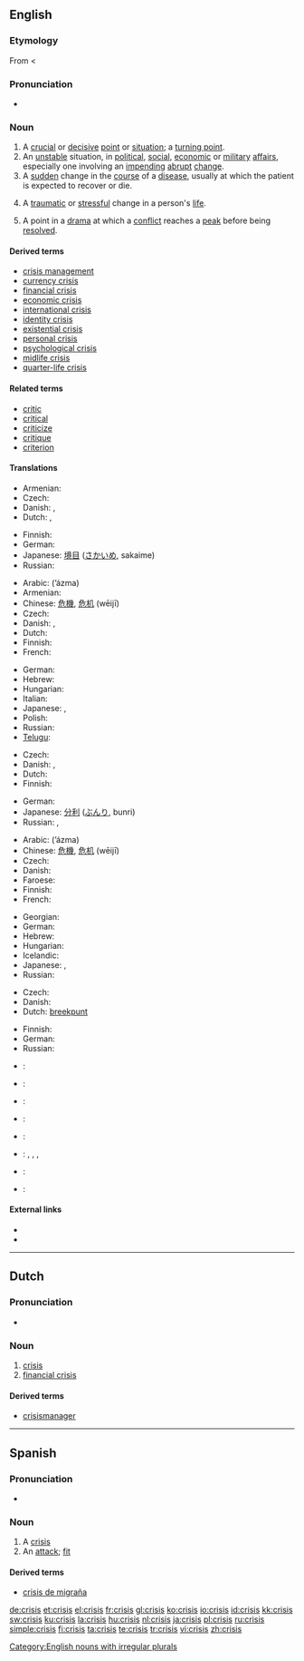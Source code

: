 {{wikipedia|dab=Crisis (disambiguation)|mul=Crisis}}
==English==

===Etymology===
From {{etyl|grc|en}} {{term|κρίσις|sc=polytonic|tr=krisis||a separating, power of distinguishing, decision, choice, election, judgment, dispute|lang=grc}} < {{term|κρίνω|sc=polytonic|tr=krinō||pick out, choose, decide, judge|lang=grc}}

===Pronunciation===
* {{audio|En-us-crisis.ogg|Audio (US)}}

===Noun===
{{en-noun|crises}}

# A [[crucial]] or [[decisive]] [[point]] or [[situation]]; a [[turning point]].
# An [[unstable]] situation, in [[political]], [[social]], [[economic]] or [[military]] [[affair]]s, especially one involving an [[impending]] [[abrupt]] [[change]].
# A [[sudden]] change in the [[course]] of a [[disease]], usually at which the patient is expected to recover or die.
# {{psychology}} A [[traumatic]] or [[stressful]] change in a person's [[life]].
# {{drama}} A point in a [[drama]] at which a [[conflict]] reaches a [[peak]] before being [[resolved]].

====Derived terms====
* [[crisis management]]
* [[currency crisis]]
* [[financial crisis]]
* [[economic crisis]]
* [[international crisis]]
* [[identity crisis]]
* [[existential crisis]]
* [[personal crisis]]
* [[psychological crisis]]
* [[midlife crisis]]
* [[quarter-life crisis]]

====Related terms====
* [[critic]]
* [[critical]]
* [[criticize]]
* [[critique]]
* [[criterion]]

====Translations====
{{trans-top|crucial or decisive point or situation; a turning point}}
* Armenian: {{t-|hy|ճգնաժամ|tr=č̣gnažam|xs=Armenian}}
* Czech: {{t-|cs|rozhodující}} {{t-|cs|okamžik|m}}
* Danish: {{t|da|vendepunkt|n}}, {{t-|da|krise|c}}
* Dutch: {{t+|nl|crisis|f}}, {{t-|nl|keerpunt|n}}
{{trans-mid}}
* Finnish: {{t+|fi|kriisi}}
* German: {{t+|de|Krise|f}}
* Japanese: [[境目]] ([[さかいめ]], sakaime)
* Russian: {{t+|ru|кризис|m|tr=krízis|sc=Cyrl}}
{{trans-bottom}}

{{trans-top|unstable situation in political, social, economic or military affairs}}
* Arabic: {{Arab|[[أزمة]]}} (ʼázma) {{f}}
* Armenian: {{t-|hy|ճգնաժամ|tr=č̣gnažam|xs=Armenian}}
* Chinese: [[危機]], [[危机]] (wēijī)
* Czech: {{t-|cs|krize|f}}
* Danish: {{t|da|krisetilstand|c}}, {{t-|da|krise|c}}
* Dutch: {{t+|nl|crisis|f}}
* Finnish: {{t+|fi|kriisi}}
* French: {{t+|fr|crise|f}}
{{trans-mid}}
* German: {{t+|de|Krise|f}}
* Hebrew: {{t-|he|משבר|m|tr=mashber|sc=Hebr}}
* Hungarian: {{t+|hu|válság}}
* Italian: {{t|it|crisi|f}}
* Japanese: {{t+|ja|危機|tr=[[きき]], kiki|sc=Jpan}} , {{t|ja|クライシス|tr=kuraishisu|sc=Jpan}}
* Polish: {{t+|pl|kryzys}}
* Russian: {{t+|ru|кризис|m|tr=krízis|sc=Cyrl}}
* [[Telugu]]: {{t|te|సంక్షోభం|tr=sankshObham|sc=Telu}}
{{trans-bottom}}

{{trans-top|sudden change in the course of a disease}}
* Czech: {{t-|cs|krize|f}}
* Danish: {{t|da|vendepunkt|n}}, {{t-|da|krise|c}}
* Dutch: {{t+|nl|crisis|f}}
* Finnish: {{t+|fi|kriisi}}
{{trans-mid}}
* German: {{t+|de|Krise|f}}
* Japanese: [[分利]] ([[ぶんり]], bunri)
* Russian: {{t+|ru|кризис|m|tr=krízis|sc=Cyrl}}, {{t|ru|криз|m|tr=kriz|sc=Cyrl}}
{{trans-bottom}}

{{trans-top|traumatic or stressful change in a person's life}}
* Arabic: {{Arab|[[أزمة]]}} (ʼázma) {{f}}
* Chinese: [[危機]], [[危机]] (wēijī)
* Czech: {{t-|cs|krize|f}}
* Danish: {{t-|da|krise|c}}
* Faroese: {{t-|fo|kreppa|f|xs=Faroese}}
* Finnish: {{t+|fi|kriisi}}
* French: {{t+|fr|crise|f}}
{{trans-mid}}
* Georgian: {{tø|ka|კრიზისი|tr=krizisi|sc=Geor}}
* German: {{t+|de|Krise|f}}
* Hebrew: {{t-|he|משבר|m|tr=mashber|sc=Hebr}}
* Hungarian: {{t+|hu|krízis}}
* Icelandic: {{t-|is|kreppa}}
* Japanese: {{t+|ja|危機|tr=[[きき]], kiki|sc=Jpan}} , {{t|ja|クライシス|tr=kuraishisu|sc=Jpan}}
* Russian: {{t+|ru|кризис|m|tr=krízis|sc=Cyrl}}
{{trans-bottom}}

{{trans-top|point in a drama at which a conflict reaches a peak before being resolved}}
* Czech: {{t-|cs|krize|f}}
* Danish: {{t-|da|krise|c}}
* Dutch: [[breekpunt]] {{n}}
{{trans-mid}}
* Finnish: {{t+|fi|kriisi}}
* German: {{t+|de|Krise|f}}
* Russian: {{t+|ru|кризис|m|tr=krízis|sc=Cyrl}}
{{trans-bottom}}

{{checktrans-top}}
* {{ttbc|Esperanto}}: {{t-|eo|krizo|xs=Esperanto}}
* {{ttbc|Greek}}: {{t|el|κρίση|f|tr=krisi|sc=Grek}}
* {{ttbc|Italian}}: {{t+|it|crisi|f}}
{{trans-mid}}
* {{ttbc|Norwegian}}: {{t-|no|krise}}
* {{ttbc|Portuguese}}: {{t-|pt|crise|f}}
* {{ttbc|Scottish Gaelic}}: {{t-|gd|cruas|m|xs=Scottish Gaelic}}, {{t-|gd|èiginn|f|xs=Scottish Gaelic}}, {{t-|gd|cunnart|m|xs=Scottish Gaelic}}, {{t|gd|gabhadh|m|xs=Scottish Gaelic}}
* {{ttbc|Spanish}}: {{t-|es|crisis|f}}
* {{ttbc|Swedish}}: {{t+|sv|kris|c}}
{{trans-bottom}}

====External links====
* {{R:Webster 1913}}
* {{R:Century 1911}}

[[Category:English nouns with irregular plurals]]

----

==Dutch==

===Pronunciation===
* {{audio|Nl-crisis.ogg|audio}}

===Noun===
{{nl-noun|g=f|pl1=crises|pl2=crisissen|dim=crisisje}}

# [[#English|crisis]]
# [[financial crisis]]

====Derived terms====
* [[crisismanager]] {{m}}

----

==Spanish==

===Pronunciation===
* {{IPA|/'kɾisis/|lang=es}}

===Noun===
{{es-noun-f|pl=crisis}}

# A [[#English|crisis]]
# An [[attack#Noun|attack]]; [[fit#Noun_2|fit]]

====Derived terms====

* [[crisis de migraña]] {{f}}

[[de:crisis]]
[[et:crisis]]
[[el:crisis]]
[[fr:crisis]]
[[gl:crisis]]
[[ko:crisis]]
[[io:crisis]]
[[id:crisis]]
[[kk:crisis]]
[[sw:crisis]]
[[ku:crisis]]
[[la:crisis]]
[[hu:crisis]]
[[nl:crisis]]
[[ja:crisis]]
[[pl:crisis]]
[[ru:crisis]]
[[simple:crisis]]
[[fi:crisis]]
[[ta:crisis]]
[[te:crisis]]
[[tr:crisis]]
[[vi:crisis]]
[[zh:crisis]]